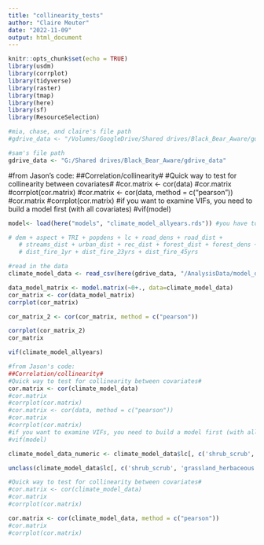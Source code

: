 ```yaml
---
title: "collinearity_tests"
author: "Claire Meuter"
date: "2022-11-09"
output: html_document
---
```


```r
knitr::opts_chunk$set(echo = TRUE)
library(usdm)
library(corrplot)
library(tidyverse)
library(raster)
library(tmap)
library(here)
library(sf)
library(ResourceSelection)

#mia, chase, and claire's file path
#gdrive_data <- "/Volumes/GoogleDrive/Shared drives/Black_Bear_Aware/gdrive_data"

#sam's file path
gdrive_data <- "G:/Shared drives/Black_Bear_Aware/gdrive_data"


```

#from Jason's code: 
##Correlation/collinearity#
#Quick way to test for collinearity between covariates#
#cor.matrix <- cor(data)
#cor.matrix
#corrplot(cor.matrix)
#cor.matrix <- cor(data, method = c("pearson"))
#cor.matrix
#corrplot(cor.matrix)
#if you want to examine VIFs, you need to build a model first (with all covariates)
#vif(model)

```r
model<- load(here("models", "climate_model_allyears.rds")) #you have to name the object "model or it will not read in right

# dem + aspect + TRI + popdens + lc + road_dens + road_dist + 
   # streams_dist + urban_dist + rec_dist + forest_dist + forest_dens + 
   # dist_fire_1yr + dist_fire_23yrs + dist_fire_45yrs

```


```r
#read in the data
climate_model_data <- read_csv(here(gdrive_data, "/AnalysisData/model_df_climate/11_10_2022/climate_model_data_allyears.csv"))

```
```r
data_model_matrix <- model.matrix(~0+., data=climate_model_data) 
cor_matrix <- cor(data_model_matrix)
corrplot(cor_matrix)

cor_matrix_2 <- cor(cor_matrix, method = c("pearson"))

corrplot(cor_matrix_2)
cor_matrix

vif(climate_model_allyears)

```

```r
#from Jason's code: 
##Correlation/collinearity#
#Quick way to test for collinearity between covariates#
cor.matrix <- cor(climate_model_data)
#cor.matrix
#corrplot(cor.matrix)
#cor.matrix <- cor(data, method = c("pearson"))
#cor.matrix
#corrplot(cor.matrix)
#if you want to examine VIFs, you need to build a model first (with all covariates)
#vif(model)
```


```r
climate_model_data_numeric <- climate_model_data$lc[, c('shrub_scrub', 'grassland_herbaceous','barren_land', 'forest', 'dev_open_space', 'planted_cultivated', 'open_water', 'dev_low_int', 'dev_med_int', 'dev_high_int', 'wetlands', 'undefined', 'perrenial_ice_snow', 'NA' )] <- sapply(climate_model_data$lc[, c('shrub_scrub', 'grassland_herbaceous','barren_land', 'forest', 'dev_open_space', 'planted_cultivated', 'open_water', 'dev_low_int', 'dev_med_int', 'dev_high_int', 'wetlands', 'undefined', 'perrenial_ice_snow', 'NA' )], unclass)
```

```r
unclass(climate_model_data$lc[, c('shrub_scrub', 'grassland_herbaceous','barren_land', 'forest', 'dev_open_space', 'planted_cultivated', 'open_water', 'dev_low_int', 'dev_med_int', 'dev_high_int', 'wetlands', 'undefined', 'perrenial_ice_snow', 'NA' )]
```


```r
#Quick way to test for collinearity between covariates#
#cor.matrix <- cor(climate_model_data)
#cor.matrix
#corrplot(cor.matrix)

cor.matrix <- cor(climate_model_data, method = c("pearson"))
#cor.matrix
#corrplot(cor.matrix)

```

